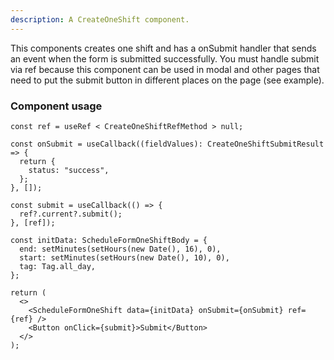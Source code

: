 ```yaml
---
description: A CreateOneShift component.
---
```


This components creates one shift and has a onSubmit handler that sends an event when the form is submitted successfully.
You must handle submit via ref because this component can be used in modal and other pages that need to put the submit button in different places on the page (see example).

### Component usage

```tsx
const ref = useRef < CreateOneShiftRefMethod > null;

const onSubmit = useCallback((fieldValues): CreateOneShiftSubmitResult => {
  return {
    status: "success",
  };
}, []);

const submit = useCallback(() => {
  ref?.current?.submit();
}, [ref]);

const initData: ScheduleFormOneShiftBody = {
  end: setMinutes(setHours(new Date(), 16), 0),
  start: setMinutes(setHours(new Date(), 10), 0),
  tag: Tag.all_day,
};

return (
  <>
    <ScheduleFormOneShift data={initData} onSubmit={onSubmit} ref={ref} />
    <Button onClick={submit}>Submit</Button>
  </>
);
```
